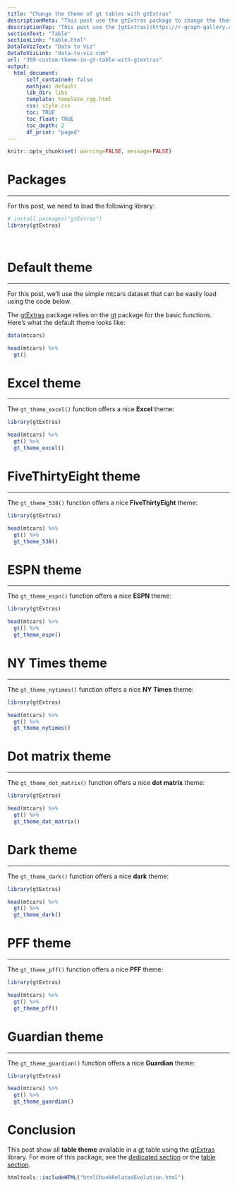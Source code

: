 ```yaml
---
title: "Change the theme of gt tables with gtExtras"
descriptionMeta: "This post use the gtExtras package to change the theme from your gt tables"
descriptionTop: "This post use the [gtExtras](https://r-graph-gallery.com/package/gtextras.html) package to change the theme from your [gt](https://r-graph-gallery.com/package/gt.html) tables. We'll go through several examples of which theme can be used with [gtExtras](https://r-graph-gallery.com/package/gtextras.html)."
sectionText: "Table"
sectionLink: "table.html"
DataToVizText: "Data to Viz"
DataToVizLink: "data-to-viz.com"
url: "369-custom-theme-in-gt-table-with-gtextras"
output:
  html_document:
      self_contained: false
      mathjax: default
      lib_dir: libs
      template: template_rgg.html
      css: style.css
      toc: TRUE
      toc_float: TRUE
      toc_depth: 2
      df_print: "paged"
---
```



```r
knitr::opts_chunk$set( warning=FALSE, message=FALSE)
```

<div class="container">


# Packages
***

For this post, we need to load the following library:

```r
# install.packages("gtExtras")
library(gtExtras)
```

<br/>


# Default theme
***

<div class = "row">

<div class = "col-md-12  col-sm-12 align-self-center">

For this post, we'll use the simple mtcars dataset that can be easily load using the code below.

The [gtExtras](https://r-graph-gallery.com/package/gtextras.html) package relies on the [gt](https://r-graph-gallery.com/package/gt.html) package for the basic functions. Here's what the default theme looks like:


```r
data(mtcars)

head(mtcars) %>%
  gt()
```




# Excel theme
***

<div class = "row">

<div class = "col-md-12  col-sm-12 align-self-center">

The `gt_theme_excel()` function offers a nice **Excel** theme:

</div>

<div class = "col-md-12  col-sm-12">


```r
library(gtExtras)

head(mtcars) %>%
  gt() %>%
  gt_theme_excel()
```
</div>
</div>



# FiveThirtyEight theme
***

<div class = "row">

<div class = "col-md-12  col-sm-12 align-self-center">

The `gt_theme_538()` function offers a nice **FiveThirtyEight** theme:

</div>

<div class = "col-md-12  col-sm-12">


```r
library(gtExtras)

head(mtcars) %>%
  gt() %>%
  gt_theme_538()
```
</div>
</div>


# ESPN theme
***

<div class = "row">

<div class = "col-md-12  col-sm-12 align-self-center">

The `gt_theme_espn()` function offers a nice **ESPN** theme:

</div>

<div class = "col-md-12  col-sm-12">


```r
library(gtExtras)

head(mtcars) %>%
  gt() %>%
  gt_theme_espn()
```
</div>
</div>


# NY Times theme
***

<div class = "row">

<div class = "col-md-12  col-sm-12 align-self-center">

The `gt_theme_nytimes()` function offers a nice **NY Times** theme:

</div>

<div class = "col-md-12  col-sm-12">


```r
library(gtExtras)

head(mtcars) %>%
  gt() %>%
  gt_theme_nytimes()
```
</div>
</div>


# Dot matrix theme
***

<div class = "row">

<div class = "col-md-12  col-sm-12 align-self-center">

The `gt_theme_dot_matrix()` function offers a nice **dot matrix** theme:

</div>

<div class = "col-md-12  col-sm-12">


```r
library(gtExtras)

head(mtcars) %>%
  gt() %>%
  gt_theme_dot_matrix()
```
</div>
</div>


# Dark theme
***

<div class = "row">

<div class = "col-md-12  col-sm-12 align-self-center">

The `gt_theme_dark()` function offers a nice **dark** theme:

</div>

<div class = "col-md-12  col-sm-12">


```r
library(gtExtras)

head(mtcars) %>%
  gt() %>%
  gt_theme_dark()
```
</div>
</div>


# PFF theme
***

<div class = "row">

<div class = "col-md-12  col-sm-12 align-self-center">

The `gt_theme_pff()` function offers a nice **PFF** theme:

</div>

<div class = "col-md-12  col-sm-12">


```r
library(gtExtras)

head(mtcars) %>%
  gt() %>%
  gt_theme_pff()
```
</div>
</div>


# Guardian theme
***

<div class = "row">

<div class = "col-md-12  col-sm-12 align-self-center">

The `gt_theme_guardian()` function offers a nice **Guardian** theme:

</div>

<div class = "col-md-12  col-sm-12">


```r
library(gtExtras)

head(mtcars) %>%
  gt() %>%
  gt_theme_guardian()
```
</div>
</div>




# Conclusion

This post show all **table theme** available in a [gt](https://r-graph-gallery.com/package/gt.html) table using the [gtExtras](https://r-graph-gallery.com/package/gtextras.html) library. For more of this package, see the [dedicated section](https://r-graph-gallery.com/package/gtextras.html) or the [table section](https://r-graph-gallery.com/table.html).






```r
htmltools::includeHTML("htmlChunkRelatedEvolution.html")
```
